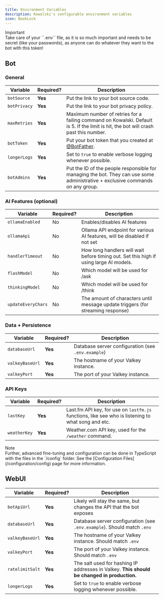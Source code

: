 ```yaml
---
title: Environment Variables
description: Kowalski's configurable environment variables
icon: BookLock
---
```


<Cards className="grid-cols-1">
    <Card>
        <div className="flex flex-row items-center gap-1 text-red-500 -mb-2">
            <TbAlertCircle /> <div>Important</div>
        </div>
        Take care of your ``.env`` file, as it is so much important and needs to be secret (like your passwords), as anyone can do whatever they want to the bot with this token!
    </Card>
</Cards>

## Bot

### General

| Variable           | Required?     | Description                                                                                                                          |
|--------------------|---------------|--------------------------------------------------------------------------------------------------------------------------------------|
| `botSource`        | **Yes**       | Put the link to your bot source code.                                                                                                |
| `botPrivacy`       | **Yes**       | Put the link to your bot privacy policy.                                                                                             |
| `maxRetries`       | **Yes**       | Maximum number of retries for a failing command on Kowalski. Default is 5. If the limit is hit, the bot will crash past this number. |
| `botToken`         | **Yes**       | Put your bot token that you created at [@BotFather](https://t.me/botfather).                                                         |
| `longerLogs`       | **Yes**       | Set to `true` to enable verbose logging whenever possible.                                                                           |
| `botAdmins`        | **Yes**       | Put the ID of the people responsible for managing the bot. They can use some administrative + exclusive commands on any group.       |

### AI Features (optional)

| Variable           | Required?     | Description                                                                            |
|--------------------|---------------|----------------------------------------------------------------------------------------|
| `ollamaEnabled`    | No            | Enables/disables AI features                                                           |
| `ollamaApi`        | No            | Ollama API endpoint for various AI features, will be disabled if not set               |
| `handlerTimeout`   | No            | How long handlers will wait before timing out. Set this high if using large AI models. |
| `flashModel`       | No            | Which model will be used for /ask                                                      |
| `thinkingModel`    | No            | Which model will be used for /think                                                    |
| `updateEveryChars` | No            | The amount of characters until message update triggers (for streaming response)        |

### Data + Persistence

| Variable           | Required?     | Description                                        |
|--------------------|---------------|----------------------------------------------------|
| `databaseUrl`      | **Yes**       | Database server configuration (see `.env.example`) |
| `valkeyBaseUrl`    | **Yes**       | The hostname of your Valkey instance.              |
| `valkeyPort`       | **Yes**       | The port of your Valkey instance.                  |

### API Keys

| Variable           | Required?     | Description                                                                                        |
|--------------------|---------------|----------------------------------------------------------------------------------------------------|
| `lastKey`          | **Yes**       | Last.fm API key, for use on `lastfm.js` functions, like see who is listening to what song and etc. |
| `weatherKey`       | **Yes**       | Weather.com API key, used for the `/weather` command.                                              |

<Cards className="grid-cols-1">
<Card>
    <div className="flex flex-row items-center gap-1 text-blue-400 -mb-2">
        <TbInfoCircle /> <div>Note</div>
    </div>
    Further, advanced fine-tuning and configuration can be done in TypeScript with the files in the `/config` folder. See the [Configuration Files](/configuration/config) page for more information.
</Card>
</Cards>

## WebUI

| Variable           | Required?     | Description                                                                                 |
|--------------------|---------------|---------------------------------------------------------------------------------------------|
| `botApiUrl`        | **Yes**       | Likely will stay the same, but changes the API that the bot exposes                         |
| `databaseUrl`      | **Yes**       | Database server configuration (see `.env.example`). Should match `.env`                     |
| `valkeyBaseUrl`    | **Yes**       | The hostname of your Valkey instance. Should match `.env`                                   |
| `valkeyPort`       | **Yes**       | The port of your Valkey instance. Should match `.env`                                       |
| `ratelimitSalt`    | **Yes**       | The salt used for hashing IP addresses in Valkey. **This should be changed in production.** |
| `longerLogs`       | **Yes**       | Set to `true` to enable verbose logging whenever possible.                                  |
